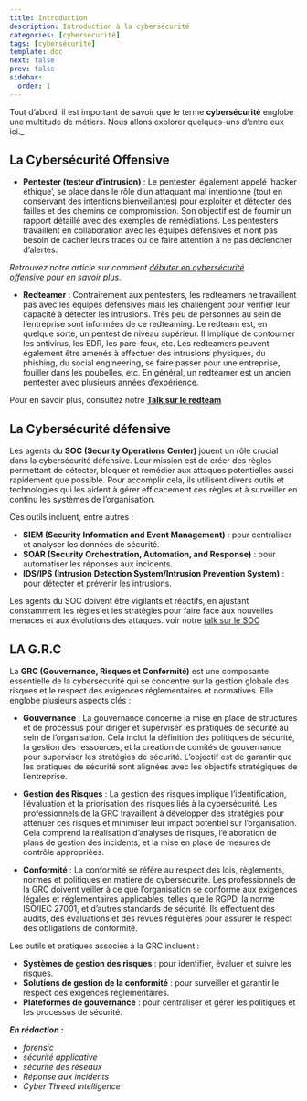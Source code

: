 ```yaml
---
title: Introduction
description: Introduction à la cybersécurité
categories: [cybersécurité]
tags: [cybersécurité]
template: doc
next: false
prev: false
sidebar:
  order: 1
---
```


Tout d’abord, il est important de savoir que le terme **cybersécurité** englobe une multitude de métiers. Nous allons explorer quelques-uns d’entre eux ici._

## La Cybersécurité Offensive

- **Pentester (testeur d’intrusion)** : Le pentester, également appelé ‘hacker éthique’, se place dans le rôle d’un attaquant mal intentionné (tout en conservant des intentions bienveillantes) pour exploiter et détecter des failles et des chemins de compromission. Son objectif est de fournir un rapport détaillé avec des exemples de remédiations. Les pentesters travaillent en collaboration avec les équipes défensives et n’ont pas besoin de cacher leurs traces ou de faire attention à ne pas déclencher d’alertes.

_Retrouvez notre article sur comment [débuter en cybersécurité offensive](https://hacking-france.fr/debuterlacyber/) pour en savoir plus._

- **Redteamer** : Contrairement aux pentesters, les redteamers ne travaillent pas avec les équipes défensives mais les challengent pour vérifier leur capacité à détecter les intrusions. Très peu de personnes au sein de l’entreprise sont informées de ce redteaming. Le redteam est, en quelque sorte, un pentest de niveau supérieur. Il implique de contourner les antivirus, les EDR, les pare-feux, etc. Les redteamers peuvent également être amenés à effectuer des intrusions physiques, du phishing, du social engineering, se faire passer pour une entreprise, fouiller dans les poubelles, etc. En général, un redteamer est un ancien pentester avec plusieurs années d’expérience.

Pour en savoir plus, consultez notre [**Talk sur le redteam**](https://youtu.be/4QzCgT829aM?si=RwYjW7e_FhjQaj7i)

## La Cybersécurité défensive

Les agents du **SOC (Security Operations Center)** jouent un rôle crucial dans la cybersécurité défensive. Leur mission est de créer des règles permettant de détecter, bloquer et remédier aux attaques potentielles aussi rapidement que possible. Pour accomplir cela, ils utilisent divers outils et technologies qui les aident à gérer efficacement ces règles et à surveiller en continu les systèmes de l’organisation.

Ces outils incluent, entre autres :

- **SIEM (Security Information and Event Management)** : pour centraliser et analyser les données de sécurité.
- **SOAR (Security Orchestration, Automation, and Response)** : pour automatiser les réponses aux incidents.
- **IDS/IPS (Intrusion Detection System/Intrusion Prevention System)** : pour détecter et prévenir les intrusions.

Les agents du SOC doivent être vigilants et réactifs, en ajustant constamment les règles et les stratégies pour faire face aux nouvelles menaces et aux évolutions des attaques. voir notre [talk sur le SOC](https://youtu.be/DAD7H5sSNcs?si=VyAgvxSD1ID1jEhW)

## LA G.R.C

La **GRC (Gouvernance, Risques et Conformité)** est une composante essentielle de la cybersécurité qui se concentre sur la gestion globale des risques et le respect des exigences réglementaires et normatives. Elle englobe plusieurs aspects clés :

- **Gouvernance** : La gouvernance concerne la mise en place de structures et de processus pour diriger et superviser les pratiques de sécurité au sein de l’organisation. Cela inclut la définition des politiques de sécurité, la gestion des ressources, et la création de comités de gouvernance pour superviser les stratégies de sécurité. L’objectif est de garantir que les pratiques de sécurité sont alignées avec les objectifs stratégiques de l’entreprise.
    
- **Gestion des Risques** : La gestion des risques implique l’identification, l’évaluation et la priorisation des risques liés à la cybersécurité. Les professionnels de la GRC travaillent à développer des stratégies pour atténuer ces risques et minimiser leur impact potentiel sur l’organisation. Cela comprend la réalisation d’analyses de risques, l’élaboration de plans de gestion des incidents, et la mise en place de mesures de contrôle appropriées.
    
- **Conformité** : La conformité se réfère au respect des lois, règlements, normes et politiques en matière de cybersécurité. Les professionnels de la GRC doivent veiller à ce que l’organisation se conforme aux exigences légales et réglementaires applicables, telles que le RGPD, la norme ISO/IEC 27001, et d’autres standards de sécurité. Ils effectuent des audits, des évaluations et des revues régulières pour assurer le respect des obligations de conformité.
    

Les outils et pratiques associés à la GRC incluent :

- **Systèmes de gestion des risques** : pour identifier, évaluer et suivre les risques.
- **Solutions de gestion de la conformité** : pour surveiller et garantir le respect des exigences réglementaires.
- **Plateformes de gouvernance** : pour centraliser et gérer les politiques et les processus de sécurité.

**_En rédaction :_**

- _forensic_
- _sécurité applicative_
- _sécurité des réseaux_
- _Réponse aux incidents_
- _Cyber Threed intelligence_